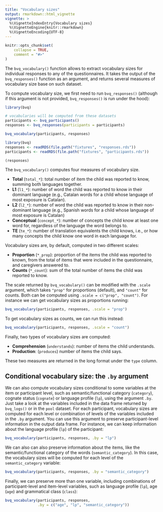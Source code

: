 ---
title: "Vocabulary sizes"
output: rmarkdown::html_vignette
vignette: >
  %\VignetteIndexEntry{Vocabulary sizes}
  %\VignetteEngine{knitr::rmarkdown}
  %\VignetteEncoding{UTF-8}
---

```{r, include = FALSE}
knitr::opts_chunk$set(
    collapse = TRUE,
    comment = "#>"
)
```

The `bvq_vocabulary()` function allows to extract vocabulary sizes for individual responses to any of the questionnaires. It takes the output of the `bvq_responses()` function as an argument, and returns several measures of vocabulary size base on such dataset.

To compute vocabulary size, we first need to run `bvq_responses()` (although if this argument is not provided, `bvq_responses()` is run under the hood):

```{r responses, echo=TRUE, eval=FALSE, message=FALSE, warning=FALSE, paged.print=FALSE}
library(bvq)

# vocabularies will be computed from these datasets
participants <- bvq_participants()
responses <- bvq_responses(participants = participants)

bvq_vocabulary(participants, responses)
```

```{r load-responses, echo=FALSE, message=FALSE, warning=FALSE, paged.print=FALSE}
library(bvq)
responses <- readRDS(file.path("fixtures", "responses.rds"))
participants <- readRDS(file.path("fixtures", "participants.rds"))

(responses)
```


The `bvq_vocabulary()` computes four measures of vocabulary size.

* **Total** (`total_*`): total number of item the child was reported to know, summing both languages together.
* **L1** (`l1_*`): number of word the child was reported to know in their dominant language (e.g., Catalan words for a child whose language of most exposure is Catalan).
* **L2** (`l2_*`): number of word the child was reported to know in their non-dominant language (e.g., Spanish words for a child whose language of most exposure is Catalan)
* **Conceptual** (`concept_*`): number of concepts the child know at least one word for, regardless of the language the word belongs to.
* **TE** (`te_*`): number of translation equivalents the child knows, i.e., or how many concepts the child know one word in each language for.

Vocabulary sizes are, by default, computed in two different scales:

* **Proportion** (`*_prop`): proportion of the items the child was reported to known, from the total of items that were included in the questionnaire, and caregivers answered to.
* **Counts** (`*_count`): sum of the total number of items the child was reported to know.

The scale returned by `bvq_vocabulary()` can be modified with the `.scale` argument, which takes `"prop"` for proportions (default), and `"count"` for counts. Both can be computed using `.scale = c("prop", "count")`. For instance we can get vocabulary sizes as proportions running:

```{r props, echo=FALSE, message=FALSE, warning=FALSE, paged.print=FALSE}
bvq_vocabulary(participants, responses, .scale = "prop")
```


To get vocabulary sizes as counts, we can run this instead:

```{r counts, echo=FALSE, message=FALSE, warning=FALSE, paged.print=FALSE}
bvq_vocabulary(participants, responses, .scale = "count")
```

Finally, two types of vocabulary sizes are computed:

* **Comprehension** (`understands`): number of items the child understands.
* **Production**: (`produces`) number of items the child says.

These two measures are returned in the long format under the `type` column.


## Conditional vocabulary size: the `.by` argument

We can also compute vocabulary sizes conditional to some variables at the item or participant level, such as semantic/functional category (`category`), cognate status (`cognate`) or language profile (`lp`), using the argument `.by`. Just take a look at the variables included in the data frame returned by `bvq_logs()` or in the `pool` dataset. For each participant, vocabulary sizes are computed for each level or combination of levels of the variables included in the `.by` argument. You can use this argument to preserve participant-level information in the output data frame. For instance, we can keep information about the language profile (`lp`) of the participant:

```{r by-lp, echo=TRUE, eval = FALSE, message=FALSE, warning=FALSE, paged.print=FALSE}
bvq_vocabulary(participants, responses, .by = "lp")
```

We can also can also preserve information about the items, like the semantic/functional category of the words (`semantic_category`). In this case, the vocabulary sizes will be computed for each level of the `semantic_category` variable:

```{r by-semantic-category, echo=TRUE, message=FALSE, warning=FALSE, paged.print=FALSE}
bvq_vocabulary(participants, responses, .by = "semantic_category")
```

Finally, we can preserve more than one variable, including combinations of participant-level and item-level variables, such as language profile (`lp`), age (`age`) and grammatical class (`class`):

```{r by-mult, echo=TRUE, message=FALSE, warning=FALSE, paged.print=FALSE}
bvq_vocabulary(participants, responses, 
               .by = c("age", "lp", "semantic_category"))
```





